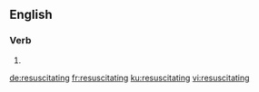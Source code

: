 ==English==

===Verb===
{{head|en|present participle}}

# {{present participle of|resuscitate|lang=en|nocat=1}}

[[de:resuscitating]]
[[fr:resuscitating]]
[[ku:resuscitating]]
[[vi:resuscitating]]